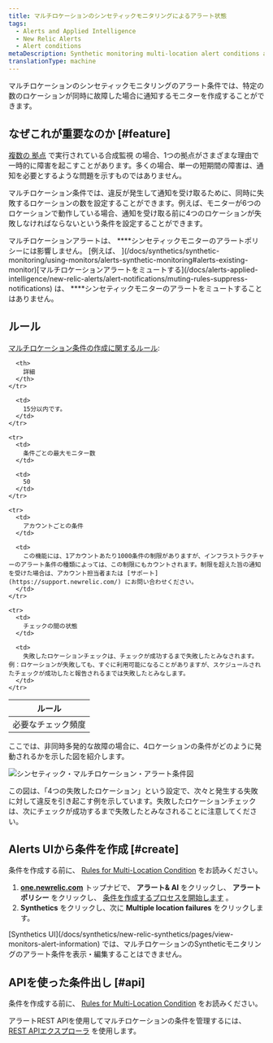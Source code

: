 ```yaml
---
title: マルチロケーションのシンセティックモニタリングによるアラート状態
tags:
  - Alerts and Applied Intelligence
  - New Relic Alerts
  - Alert conditions
metaDescription: Synthetic monitoring multi-location alert conditions allow you to specify how many location checks must fail before generating a notification.
translationType: machine
---
```


マルチロケーションのシンセティックモニタリングのアラート条件では、特定の数のロケーションが同時に故障した場合に通知するモニターを作成することができます。

## なぜこれが重要なのか [#feature]

[複数の ](/docs/synthetics/new-relic-synthetics/getting-started/introduction-new-relic-synthetics)[拠点](/docs/synthetics/new-relic-synthetics/using-monitors/add-edit-monitors#setting-location) で実行されている合成監視 の場合、1つの拠点がさまざまな理由で一時的に障害を起こすことがあります。多くの場合、単一の短期間の障害は、通知を必要とするような問題を示すものではありません。

マルチロケーション条件では、違反が発生して通知を受け取るために、同時に失敗するロケーションの数を設定することができます。例えば、モニターが6つのロケーションで動作している場合、通知を受け取る前に4つのロケーションが失敗しなければならないという条件を設定することができます。

<Callout variant="important">
  マルチロケーションアラートは、 ****シンセティックモニターのアラートポリシーには影響しません。 [例えば、 ](/docs/synthetics/synthetic-monitoring/using-monitors/alerts-synthetic-monitoring#alerts-existing-monitor)[マルチロケーションアラートをミュートする](/docs/alerts-applied-intelligence/new-relic-alerts/alert-notifications/muting-rules-suppress-notifications) は、 ****シンセティックモニターのアラートをミュートすることはありません。
</Callout>

## ルール

[マルチロケーション条件の作成に関するルール](#):

<table>
  <thead>
    <tr>
      <th style={{ width: "250px" }}>
        ルール
      </th>

      <th>
        詳細
      </th>
    </tr>
  </thead>

  <tbody>
    <tr>
      <td>
        必要なチェック頻度
      </td>

      <td>
        15分以内です。
      </td>
    </tr>

    <tr>
      <td>
        条件ごとの最大モニター数
      </td>

      <td>
        50
      </td>
    </tr>

    <tr>
      <td>
        アカウントごとの条件
      </td>

      <td>
        この機能には、1アカウントあたり1000条件の制限がありますが、インフラストラクチャーのアラート条件の種類によっては、この制限にもカウントされます。制限を超えた旨の通知を受けた場合は、アカウント担当者または [サポート](https://support.newrelic.com/) にお問い合わせください。
      </td>
    </tr>

    <tr>
      <td>
        チェックの間の状態
      </td>

      <td>
        失敗したロケーションチェックは、チェックが成功するまで失敗したとみなされます。例：ロケーションが失敗しても、すぐに利用可能になることがありますが、スケジュールされたチェックが成功したと報告されるまでは失敗したとみなします。
      </td>
    </tr>
  </tbody>
</table>

ここでは、非同時多発的な故障の場合に、4ロケーションの条件がどのように発動されるかを示した図を紹介します。

![シンセティック・マルチロケーション・アラート条件図](./images/synthetics-multi-location-alert-diagram_0.png "シンセティック・マルチロケーション・アラート・ダイアグラム.png")

<figcaption>
  この図は、「4つの失敗したロケーション」という設定で、次々と発生する失敗に対して違反を引き起こす例を示しています。失敗したロケーションチェックは、次にチェックが成功するまで失敗したとみなされることに注意してください。
</figcaption>

## Alerts UIから条件を作成 [#create]

条件を作成する前に、 [Rules for Multi-Location Condition](#rules) をお読みください。

1. **[one.newrelic.com](https://one.newrelic.com/ "新しいウィンドウにリンクが開きます。")** トップナビで、 **アラート& AI** をクリックし、 **アラートポリシー** をクリックし、 [条件を作成するプロセスを開始します](/docs/alerts/new-relic-alerts/defining-conditions/define-alert-conditions#create-condition) 。
2. **Synthetics** をクリックし、次に **Multiple location failures** をクリックします。

<Callout variant="important">
  [Synthetics UI](/docs/synthetics/new-relic-synthetics/pages/view-monitors-alert-information) では、マルチロケーションのSyntheticモニタリングのアラート条件を表示・編集することはできません。
</Callout>

## APIを使った条件出し [#api]

条件を作成する前に、 [Rules for Multi-Location Condition](#rules) をお読みください。

アラートREST APIを使用してマルチロケーションの条件を管理するには、 [REST APIエクスプローラ](https://rpm.newrelic.com/api/explore/alerts_location_failure_conditions/create) を使用します。